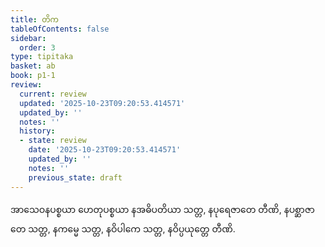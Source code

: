 ```yaml
---
title: တိက
tableOfContents: false
sidebar:
  order: 3
type: tipitaka
basket: ab
book: p1-1
review:
  current: review
  updated: '2025-10-23T09:20:53.414571'
  updated_by: ''
  notes: ''
  history:
  - state: review
    date: '2025-10-23T09:20:53.414571'
    updated_by: ''
    notes: ''
    previous_state: draft
---
```



<ReviewStatus review={frontmatter.review} showDetails={true} />

<HypothesisAnnotation frontmatter={frontmatter} />

<DynamicBreadcrumb />

<Paragraph number="600" book="p1-1">
အာသေဝနပစ္စယာ ဟေတုပစ္စယာ နအဓိပတိယာ သတ္တ, နပုရေဇာတေ တီဏိ, နပစ္ဆာဇာတေ သတ္တ, နကမ္မေ သတ္တ, နဝိပါကေ သတ္တ, နဝိပ္ပယုတ္တေ တီဏိ.
</Paragraph>
